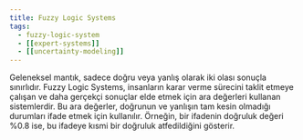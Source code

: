 ```yaml
---
title: Fuzzy Logic Systems
tags:
  - fuzzy-logic-system
  - [[expert-systems]]
  - [[uncertainty-modeling]]
---
```


Geleneksel mantık, sadece doğru veya yanlış olarak iki olası sonuçla sınırlıdır. Fuzzy Logic Systems, insanların karar verme sürecini taklit etmeye çalışan ve daha gerçekçi sonuçlar elde etmek için ara değerleri kullanan sistemlerdir. Bu ara değerler, doğrunun ve yanlışın tam kesin olmadığı durumları ifade etmek için kullanılır. Örneğin, bir ifadenin doğruluk değeri %0.8 ise, bu ifadeye kısmi bir doğruluk atfedildiğini gösterir.
